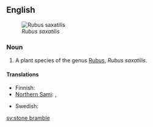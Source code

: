 ==English==
{{wikipedia}}
[[File:Rubus saxatilis02 cropped.jpg|thumb|right|''Rubus saxatilis'']]

===Noun===
{{en-noun|head=[[stone]] [[bramble]]}}

# A plant species of the genus [[Rubus]], ''Rubus saxatilis''.

====Translations====
{{trans-top|Rubus saxatilis}}
* Finnish: {{t+|fi|lillukka}}
* [[Northern Sami]]: {{tø|se|veaddemuorji}}, {{tø|se|lážžamuorji}}
{{trans-mid}}
* Swedish: {{t+|sv|stenbär|n}}
{{trans-bottom}}

[[sv:stone bramble]]